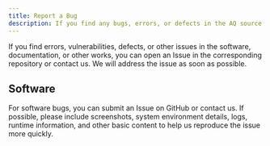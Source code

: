 ```yaml
---
title: Report a Bug  
description: If you find any bugs, errors, or defects in the AQ source code, documentation, or other works, please be sure to report them to us. This will greatly contribute to the development of AQ. Here, we will explain how to report a bug.
---
```


If you find errors, vulnerabilities, defects, or other issues in the software, documentation, or other works, you can open an Issue in the corresponding repository or contact us. We will address the issue as soon as possible.<br/>

## Software
For software bugs, you can submit an Issue on GitHub or contact us. If possible, please include screenshots, system environment details, logs, runtime information, and other basic content to help us reproduce the issue more quickly.<br/>